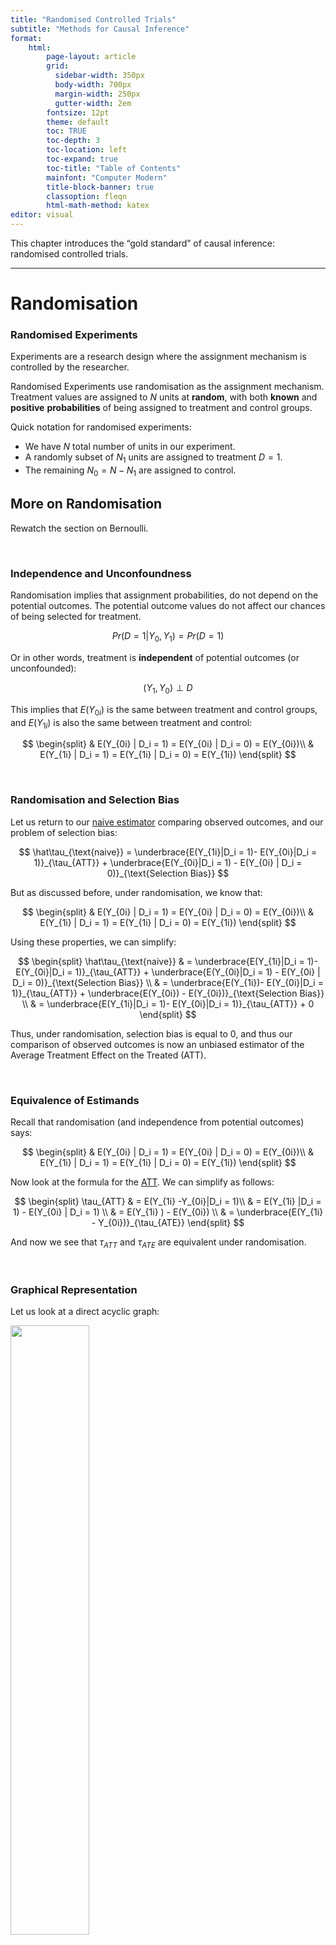 ```yaml
---
title: "Randomised Controlled Trials"
subtitle: "Methods for Causal Inference"
format:
    html:
        page-layout: article
        grid:
          sidebar-width: 350px
          body-width: 700px
          margin-width: 250px
          gutter-width: 2em
        fontsize: 12pt
        theme: default
        toc: TRUE
        toc-depth: 3
        toc-location: left
        toc-expand: true
        toc-title: "Table of Contents"
        mainfont: "Computer Modern"
        title-block-banner: true
        classoption: fleqn
        html-math-method: katex
editor: visual
---
```


This chapter introduces the "gold standard" of causal inference: randomised controlled trials.

------------------------------------------------------------------------

# **Randomisation**

### Randomised Experiments

Experiments are a research design where the assignment mechanism is controlled by the researcher.

Randomised Experiments use randomisation as the assignment mechanism. Treatment values are assigned to $N$ units at **random**, with both **known** and **positive** **probabilities** of being assigned to treatment and control groups.

Quick notation for randomised experiments:

-   We have $N$ total number of units in our experiment.
-   A randomly subset of $N_1$ units are assigned to treatment $D = 1$.
-   The remaining $N_0 = N - N_1$ are assigned to control.

::: {.callout-note collapse="true" appearance="simple"}
## More on Randomisation

Rewatch the section on Bernoulli.
:::

<br />

### Independence and Unconfoundness

Randomisation implies that assignment probabilities, do not depend on the potential outcomes. The potential outcome values do not affect our chances of being selected for treatment.

$$
Pr(D=1|Y_0, Y_1) = Pr(D=1)
$$

Or in other words, treatment is **independent** of potential outcomes (or unconfounded):

$$
(Y_1, Y_0)  \perp D
$$

This implies that $E(Y_{0i})$ is the same between treatment and control groups, and $E(Y_{1i})$ is also the same between treatment and control:

$$
\begin{split}
& E(Y_{0i} | D_i = 1) = E(Y_{0i} | D_i = 0) = E(Y_{0i})\\
& E(Y_{1i} | D_i = 1) = E(Y_{1i} | D_i = 0) = E(Y_{1i})
\end{split}
$$

<br />

### Randomisation and Selection Bias

Let us return to our [naive estimator](https://politicalscience.github.io/causal/2.html#naive-estimator-and-selection-bias) comparing observed outcomes, and our problem of selection bias:

$$
\hat\tau_{\text{naive}} = \underbrace{E(Y_{1i}|D_i = 1)- E(Y_{0i}|D_i = 1)}_{\tau_{ATT}} + \underbrace{E(Y_{0i}|D_i = 1) - E(Y_{0i} | D_i = 0)}_{\text{Selection Bias}}
$$

But as discussed before, under randomisation, we know that:

$$
\begin{split}
& E(Y_{0i} | D_i = 1) = E(Y_{0i} | D_i = 0) = E(Y_{0i})\\
& E(Y_{1i} | D_i = 1) = E(Y_{1i} | D_i = 0) = E(Y_{1i})
\end{split}
$$

Using these properties, we can simplify:

$$
\begin{split}
\hat\tau_{\text{naive}} & = \underbrace{E(Y_{1i}|D_i = 1)- E(Y_{0i}|D_i = 1)}_{\tau_{ATT}} + \underbrace{E(Y_{0i}|D_i = 1) - E(Y_{0i} | D_i = 0)}_{\text{Selection Bias}} \\
& = \underbrace{E(Y_{1i})- E(Y_{0i}|D_i = 1)}_{\tau_{ATT}} + \underbrace{E(Y_{0i}) - E(Y_{0i})}_{\text{Selection Bias}} \\
& = \underbrace{E(Y_{1i}|D_i = 1)- E(Y_{0i}|D_i = 1)}_{\tau_{ATT}} + 0
\end{split}
$$

Thus, under randomisation, selection bias is equal to 0, and thus our comparison of observed outcomes is now an unbiased estimator of the Average Treatment Effect on the Treated (ATT).

<br />

### Equivalence of Estimands

Recall that randomisation (and independence from potential outcomes) says:

$$
\begin{split}
& E(Y_{0i} | D_i = 1) = E(Y_{0i} | D_i = 0) = E(Y_{0i})\\
& E(Y_{1i} | D_i = 1) = E(Y_{1i} | D_i = 0) = E(Y_{1i})
\end{split}
$$

Now look at the formula for the [ATT](https://politicalscience.github.io/causal/2.html#average-treatment-effect-on-the-treated-att). We can simplify as follows:

$$
\begin{split}
\tau_{ATT} & = E(Y_{1i} -Y_{0i}|D_i = 1)\\
& = E(Y_{1i} |D_i = 1) - E(Y_{0i} | D_i = 1) \\
& = E(Y_{1i} ) - E(Y_{0i}) \\
& = \underbrace{E(Y_{1i} - Y_{0i})}_{\tau_{ATE}}
\end{split}
$$

And now we see that $\tau_{ATT}$ and $\tau_{ATE}$ are equivalent under randomisation.

<br />

### Graphical Representation

Let us look at a direct acyclic graph:

![](images/clipboard-1726123470.png){fig-align="center" width="50%"}

Because we are randomly assigning treatment $D$, we are exogenously determining $D$. Thus, values of $D$ are not being caused by $U$, they are being caused by randomisation.

Thus, we can eliminate the arrow between $U \rightarrow D$. This allows us to estimate $D \rightarrow Y$ without any confounders.

<br />

### The Balancing Property

Randomisation balances all observed and unobserved pre-treatment characteristics between units between the treatment and control.

This is because not only is $(Y_1, Y_0) \perp D$, but also any covariate $X$ is also independent of treatment: $X \perp D$.

This means that if randomisation is successful, we should expect minimal differences between control and treatment groups for all pre-treatment characteristics values.

::: {.callout-note collapse="true" appearance="simple"}
## Details on the Balancing Property

In any one sample, we actually are likely to have some imbalances in $X$ between control and treatment simply due to chance.

-   You could control for imbalanced covariates, but you do not have to (we will discuss this later).

You can adopt other randomisation procedures, such as stratified randomisation, to guarantee balance on $X$.
:::

We can text this assumption by finding the average $X$ values for both control and treatment groups, and see if there are any statistical significant differences in $X$ between control and treatment.

<br />

### Complications and Limitations

Randomisation can be complicated by a few factors:

1.  Missing data (often due to individuals dropping out). We are concerned that there is some covariate that is causing some people to drop out, which re-introduces selection bias.
2.  Measurement Problems: Hawthorne Effect - subjects know what you are studying, and will change their behaviour as a result.
3.  Non-Compliance: Some units assigned to treatment might not take the treatment, and some units assigned to control may take the treatment.

Randomisation does not help with external validity - the ability to extrapolate our results to external situations.

::: {.callout-note collapse="true" appearance="simple"}
## More on External Validity

Add notes here from GV481 and Lecture
:::

<br />

<br />

------------------------------------------------------------------------

# Causal Estimation

### Difference in Means Estimator

Our causal estimand is the Average Treatment Effect (ATE):

$$
\tau_{ATE} = E(Y_{1i}) - E(Y_{0i})
$$

We can estimate this using the difference-in-means estimator, by taking the sample mean $Y$ of the treatment group, minus the sample mean $Y$ of the control group:

$$
\hat\tau_{ATE} = \bar Y_1 - \bar Y_0
$$

This is an unbiased estimator because selection bias is eliminated with randomisation.

<br />

### Ordinary Least Squares Estimator

We can also estimate the $\tau_{ATE}$ with a bivariate regression:

$$
Y_i = \hat\gamma + \hat\tau D_i + \hat\epsilon_i
$$

Here, $\hat\tau$ is our estimator of the ATE. This gives the same estimate as the difference-in-means estimator.

::: {.callout-note collapse="true" appearance="simple"}
## Proof OLS is Equivalent to Difference-in-Means

Remember that OLS is the best approximation of the conditional expectation function $E(y|x)$.

Thus, we can write the regression as:

$$
E(Y_i|D_i) = \hat\gamma + \hat\tau D_i + \hat\epsilon_i
$$

Now, let us find the difference between treatment $E(Y_i|D_i =1)$ and control $E(Y_i|D_i = 0)$:

$$
\begin{split}
& E(Y_i|D_i = 1) - E(Y_i|D_i = 0) \\
= & \ \hat\gamma + \hat\tau(1) + \hat\epsilon_i - (\hat\gamma + \hat\tau(0) + \hat\epsilon_i) \\
= & \ \hat\gamma + \hat\tau + \hat\epsilon_i - \hat\gamma - \hat\epsilon \\
= & \ \hat\tau
\end{split}
$$

Thus, the difference in means is equivalent to $\hat\tau$ regression coefficient.
:::

Furthermore, $\hat\gamma$ is equivalent to the average $Y$ in the control group $\bar Y_0$.

We do not need to include covariates. This is because randomisation allows us to meet the asymptotic consistency condition of both randomisation and exogeneity.

However, sometimes pre-treatment covariates are included. We should not include post-treatment covariates.

::: {.callout-note collapse="true" appearance="simple"}
## Including Pre-Treatment Covariates

There are several reasons one might want to include pre-treatment covariates:

1.  Can increase precision (reduce standard error), by getting better predictions of $Y$.
2.  Can control for observable imbalance that was observed in the balance tables. Many researchers will compare a model without and with an imbalanced covariate, to show that the covariate does not matter significantly.
3.  Can allow for estimation of heterogenous treatment effects by including interactions in the model.

There is one risk: it may introduce small-sample bias. This will be discussed later in the discussion of the fully-interacted estimator.

We should not include post-treatment covariates. Anything that is measured post-treatment could be measuring a treatment effect (something that results from the treatment). This may "model away" your treatment effect.
:::

<br />

<br />

------------------------------------------------------------------------

# Statistical Inference

### Inference with T-Test

We can use a **t**-test for statistical inference.

1.  Estimate the $\hat\tau_{ATE}$ and robust standard error $\widehat{rse}(\hat\tau_{ATE})$.
2.  State hypotheses, normally $H_0 : \tau_{ATE} = 0$ and $H_1 \tau_{ATE} ≠ 0$.
3.  Calculate the t-test statistic $\hat\tau /\widehat{rse}(\hat\tau)$.
4.  Refer to the relevant t-distribution, and calculate the p-value.

Generally, we use a statistical significance level of $\alpha = 0.05$, so we reject the null if $|t|>1.96$.

For more complex randomisation schemes, you will need different standard errors. For example, if you use a cluster randomisation scheme, you might need clustered standard errors.

<br />

